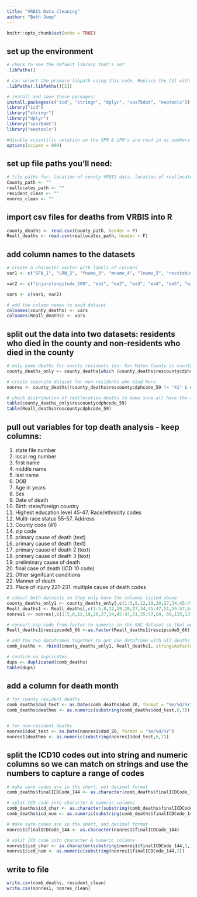 ---
title: "VRBIS Data Cleaning"
author: "Beth Jump"
---

```{r setup, include=FALSE}
knitr::opts_chunk$set(echo = TRUE)
```

## set up the environment
```{r }
# check to see the default library that's set
.libPaths()

# can select the primary libpath using this code. Replace the [2] with the number libpath you want to use
.libPaths(.libPaths()[2])

# install and save these packages:
install.packages(c("icd", "stringr", "dplyr", "sas7bdat", "eeptools"))
library("icd") 
library("stringr") 
library("dplyr")
library("sas7bdat")
library("eeptools")

#disable scientific notation so the SFN & LFN's are read in as numbers not in scientific notation
options(scipen = 999)
```

## set up file paths you'll need:
```{r}
# file paths for: location of county VRBIS data, location of reallocates VRBIS data, location to save cleaned resident data set, location to save cleaned non-resident data set
County_path <- ""
reallocates_path <- ""
resident_clean <- ""
nonres_clean <- ""
```

## import csv files for deaths from VRBIS into R
```{r import file}
county_deaths <- read.csv(County_path, header = F)
Reall_deaths <- read.csv(reallocates_path, header = F)
```

## add column names to the datasets 
```{r cleaning}
# create a character vector with labels of columns
var1 <- c("SFN_1", "LRN_2", "fname_3", "mname_4", "lname_5", "recstatus_6", "trunccode_7", "dob_8","byyyy_9", "bmm_10", "bdd_11", "ageyears_12", "agemons_13", "agedays_14", "agehours_15", "agemins_16", "agetype_17", "ageunit_18", "sex_19", "dod_20", "dhour_21", "fnd_22", "est_23", "dyyyy_24", "dmm_25", "ddd_26","birthstateforeigntext_27", "birthstateforeigncode_28", "birthcountrytext_29", "birthstateprovince_30", "ssn_31", "armedforces_32", "maritalstatus_33", "educlevelcacode_34", "educlevelnchscode_35", "hispanic_36", "hispanictypecode_37", "hispanicspecifytext_38", "race1code_39", "race2code_40", "race3code_41", "race1text_42", "race2text_43", "race3text_44", "race1codefinal_45", "race2codefinal_46", "race3codefinal_47", "race1textnchs_48", "race2textnchs_49", "race3textnchs_50", "multirace_51", "occupation_52", "industry_53", "yearsinocc_54", "resstreetnum_55", "resstreetname_56", "rescitytext_57", "resccode_58", "rescountycdphcode_59", "rescountytext_60", "rescountynchscode_61", "rescountyfinalcode_62", "rescountyfinaltext_63", "rescountycdphcode2_64", "rescountynchscode2_65", "reszipcode5_66", "reszipcode4_67", "stateForeignCountryText_68", "stateForeignCountrycode_69", "rescountrycode_70", "resstaeprovince_71", "yrsincounty_72", "rescensustract_73", "reslatitude_74", "reslongitude_75", "informantrel_76", "informantfname_77", "informantmname_78", "informantlname_79", "informantmailstreetnum_80", "informantstreetname_81", "informantapt_82", "informantcity_83", "informantstate_84", "informantzip5_85", "informantzip4_86", "survspousefname_87", "survspousemname_88", "survspouselname_89", "fatherfname_90", "fathermname_91", "fatherlname_92", "fatherBirthStateText_93", "fatherBirthStateCode_94", "fatherBirthCountryCode_95", "fatherBirthCountryCodeFinal_96", "motherfname_97", "mothermname_98", "motherlname_99", "motherBirthStateText_100", "motherBirthStateCode_101", "motherBirthCountryCode_102", "fatherBirthCountryCodeFinal_103", "dispDate_104", "dispPlacedesc_105", "dispPlaceStreetNum_106", "dispPlaceStreetName_107", "dispPlaceStreetCityCode_108", "dispPlaceStreetState_109", "dispPlaceStreetStateCode_110", "dispPlaceStreetCountryCode_111", "dispPlaceStreetZip5_112", "dispPlaceStreetZip4_113", "dispTypeText_114", "dispTypeCode_115", "embalmerSig_116", "embalmerLic_117", "funeralHomeName_118", "funeralHomeLic_119", "localRegstrarName_120", "localRegDate_121", "deathFacilityNameLocation_122", "deathInHospCode_123", "deathOutHospCode_124", "placeOfDeathFacility_125", "deathCountyText_126", "deathCountyCode_127", "deathCountyCode2_128", "LocalRegDistrictCode_129", "deathState_130", "deathCountry_131", "placeDeathStreetNum_132", "placeDeathStreetName_133", "cityofPlaceDeath_134", "causeOfDeath_135", "intervalOnsetDeath_136", "causeOfDeath1_137", "intervalOnsetDeath1_138", "causeOfDeath2_139", "intervalOnsetDeath2_140", "causeOfDeath3_141", "intervalOnsetDeath3_142", "prelimCode_143", "finalICDCode_144", "finalICDCodeDate_145", "Coroner_146", "coronerRefNum_147", "biopsy_148", "autopsy_149", "autopsyUsed_150", "otherSigCond_151", "operation_152", "operationCode_153", "pregStatus_154", "datePhyAtt_155", "datePhySawAlive_156", "certifierSig_157", "certifierNameTitle_158", "certifierLic_159", "certifierSigDate_160", "attPhyName_161", "attPhyStreetNum_162", "attPhyStreetName_163", "attPhyCity_164", "attPhyState_165", "attPhyZip5_166", "attPhyZip4_167", "mannerOfDeath_168", "injuredAtWork_169", "injuryDate_170", "injuryYear_171", "injuryMonth_172", "injuryDay_173", "injuryHour_174", "placeInjuryText_175", "placeInjuryCode_176", "envirPlaceInjuryCode_177", "injuryDesc_178", "injPLaceStreetNum_179", "injPLaceStreetName_180", "injPLaceCity_181", "injPLaceState_182", "injPLaceZip5_183", "injPLaceZip4_184", "coronerSig_185", "coronerSigDate_186", "coronerNameTitle_187","certifierType_188", "stateRegDate_189", "monthProcessed_190", "exportDate_191", "rescensustract_192", "reslatitude_193", "reslongitude_194", "deathcensustract_195", "deathlatitude_196", "deathlongitude_197", "injurycensustract_198", "injurylatitude_199")

var2 <- c("injurylongitude_200", "ea1", "ea2", "ea3", "ea4", "ea5", "ea6", "ea7", "ea8", "ea9", "ea10", "ea11", "ea12", "ea13", "ea14", "ea15", "ea16", "ea17", "ea18", "ea19", "ea20", "ra1", "ra2", "ra3", "ra4", "ra5", "ra6", "ra7", "ra8", "ra9", "ra10", "ra11", "ra12", "ra13", "ra14", "ra15", "ra16", "ra17", "ra18", "ra19", "ra20", "exportdate")

vars <- c(var1, var2)

# add the column names to each dataset
colnames(county_deaths) <- vars
colnames(Reall_deaths) <- vars
```

## split out the data into two datasets: residents who died in the county and non-residents who died in the county
```{r}
# only keep deaths for county residents (ex: San Mateo County is county code 41)
county_deaths_only <- county_deaths[which (county_deaths$rescountycdphcode_59 == "41"),]

# create separate dataset for non-residents who died here
nonres <- county_deaths[(county_deaths$rescountycdphcode_59 != "41" & county_deaths$deathCountyCode_127 == 41),]

# check distribution of reallocation deaths to make sure all have the correct county code 
table(county_deaths_only$rescountycdphcode_59)
table(Reall_deaths$rescountycdphcode_59)
```

## pull out variables for top death analysis - keep columns:
  1. state file number
  2. local reg number
  3. first name
  4. middle name
  5. last name
  8. DOB
  12. Age in years
  19. Sex
  20. Date of death
  27. Birth state/foreign country
  34. Highest education level
  45-47. Race/ethnicity codes
  51. Multi-race status
  55-57. Address
  64. County code (41)
  66. zip code
  135. primary cause of death (text)
  137. primary cause of death (text)
  139. primary cause of death 2 (text)
  141. primary cause of death 3 (text)
  143. preliminary cause of death
  144. final case of death (ICD 10 code)
  151. Other signifcant conditions
  168. Manner of death
  176. Place of injury
  221-231. multiple cause of death codes 

```{r  subset and combine 2 sets}
# subset both datasets so they only have the columns listed above
county_deaths_only1 <- county_deaths_only[,c(1:5,8,12,19,20,27,34,45:47,51,55:57,64,66,135,137,139,141,143,144,151,168,176,221:231)]
Reall_deaths1 <- Reall_deaths[,c(1:5,8,12,19,20,27,34,45:47,51,55:57,64, 66,135,137,139,141,143,144,151,168,176,221:231)]
nonres1 <- nonres[,c(1:5,8,12,19,20,27,34,45:47,51,55:57,64, 66,135,137,139,141,143,144,151,168,176,221:231)]

# convert zip code from factor to numeric in the SMC dataset so that we can combine the datasets without errors 
Reall_deaths1$reszipcode5_66 <-as.factor(Reall_deaths1$reszipcode5_66)

# add the two dataframes together to get one dataframe with all deaths (local and reallocates)
comb_deaths <- rbind(county_deaths_only1, Reall_deaths1, stringsAsFactors = FALSE)

# confirm no duplicates
dups <- duplicated(comb_deaths)
table(dups)
```

## add a column for death month
```{r}
# for county resident deaths
comb_deaths$dod_test <- as.Date(comb_deaths$dod_20, format = "%m/%d/%Y")
comb_deaths$deathmo <- as.numeric(substring(comb_deaths$dod_test,6,7))


# for non-resident deaths
nonres1$dod_test <- as.Date(nonres1$dod_20, format = "%m/%d/%Y")
nonres1$deathmo <- as.numeric(substring(nonres1$dod_test,6,7))
```

## split the ICD10 codes out into string and numeric columns so we can match on strings and use the numbers to capture a range of codes
```{r}
# make sure codes are in the short, not decimal format
comb_deaths$finalICDCode_144 <- as.character(comb_deaths$finalICDCode_144)

# split ICD code into character & numeric columns
comb_deaths$icd_char <- as.character(substring(comb_deaths$finalICDCode_144,1,1))
comb_deaths$icd_num <- as.numeric(substring(comb_deaths$finalICDCode_144,2))

# make sure codes are in the short, not decimal format
nonres1$finalICDCode_144 <- as.character(nonres1$finalICDCode_144)

# split ICD code into character & numeric columns
nonres1$icd_char <- as.character(substring(nonres1$finalICDCode_144,1,1))
nonres1$icd_num <- as.numeric(substring(nonres1$finalICDCode_144,2))
```

## write to file
```{r}
write.csv(comb_deaths, resident_clean)
write.csv(nonres1, nonres_clean)
```
